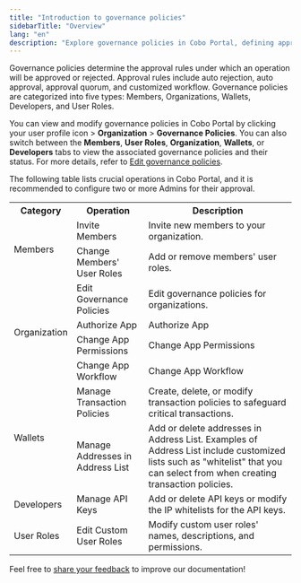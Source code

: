 ```yaml
---
title: "Introduction to governance policies"
sidebarTitle: "Overview"
lang: "en"
description: "Explore governance policies in Cobo Portal, defining approval rules for operations to ensure structured and secure management."
---
```



Governance policies determine the approval rules under which an operation will be approved or rejected. Approval rules include auto rejection, auto approval, approval quorum, and customized workflow. Governance policies are categorized into five types: Members, Organizations, Wallets, Developers, and User Roles.

You can view and modify governance policies in Cobo Portal by clicking your user profile icon > **Organization** > **Governance Policies**. You can also switch between the **Members**, **User Roles**, **Organization**, **Wallets**, or **Developers** tabs to view the associated governance policies and their status. For more details, refer to [Edit governance policies](/en/portal/organization/governance-edit).

The following table lists crucial operations in Cobo Portal, and it is recommended to configure two or more Admins for their approval.


<table class="six-columns">
  <tr>
    <th>Category</th>
    <th>Operation</th>
    <th>Description</th>
  </tr>
  <tr>
    <td rowspan="2">Members</td>
    <td>Invite Members</td>
    <td>Invite new members to your organization.</td>
  </tr>
  <tr>
    <td>Change Members' User Roles</td>
    <td>Add or remove members' user roles.</td>
  </tr>
  <tr>
    <td rowspan="4">Organization</td>
    <td>Edit Governance Policies</td>
    <td>Edit governance policies for organizations.</td>
  </tr>
  <tr>
    <td>Authorize App</td>
    <td>Authorize App</td>
  </tr>
  <tr>
    <td>Change App Permissions</td>
    <td>Change App Permissions</td>
  </tr>
  <tr>
    <td>Change App Workflow</td>
    <td>Change App Workflow</td>
  </tr>
  <tr>
    <td rowspan="2">Wallets</td>
    <td>Manage Transaction Policies</td>
    <td>Create, delete, or modify transaction policies to safeguard critical transactions.</td>
  </tr>
  <tr>
    <td>Manage Addresses in Address List</td>
    <td>Add or delete addresses in Address List. Examples of Address List include customized lists such as "whitelist" that you can select from when creating transaction policies.</td>
  </tr>
  <tr>
    <td>Developers</td>
    <td>Manage API Keys</td>
    <td>Add or delete API keys or modify the IP whitelists for the API keys.</td>
  </tr>
  <tr>
    <td>User Roles</td>
    <td>Edit Custom User Roles</td>
    <td>Modify custom user roles' names, descriptions, and permissions.</td>
  </tr>
</table>

<Tip>Feel free to [share your feedback](https://forms.zohopublic.com/cobo/form/DocumentFeedbackForm/formperma/QvLOhxJv1_JMsJ-1dleZ8Itb_7rzN-LtgvsDdxosoVI?referrername=manuals) to improve our documentation!</Tip>